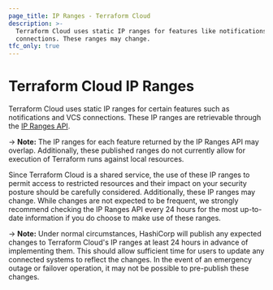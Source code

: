 ```yaml
---
page_title: IP Ranges - Terraform Cloud
description: >-
  Terraform Cloud uses static IP ranges for features like notifications and VCS
  connections. These ranges may change.
tfc_only: true
---
```


# Terraform Cloud IP Ranges

Terraform Cloud uses static IP ranges for certain features such as notifications and VCS connections. These IP ranges are retrievable through the [IP Ranges API](/cloud-docs/api-docs/ip-ranges).

-> **Note:** The IP ranges for each feature returned by the IP Ranges API may overlap. Additionally, these published ranges do not currently allow for execution of Terraform runs against local resources.

Since Terraform Cloud is a shared service, the use of these IP ranges to permit access to restricted resources and their impact on your security posture should be carefully considered. Additionally, these IP ranges may change. While changes are not expected to be frequent, we strongly recommend checking the IP Ranges API every 24 hours for the most up-to-date information if you do choose to make use of these ranges.

-> **Note:** Under normal circumstances, HashiCorp will publish any expected changes to Terraform Cloud's IP ranges at least 24 hours in advance of implementing them. This should allow sufficient time for users to update any connected systems to reflect the changes. In the event of an emergency outage or failover operation, it may not be possible to pre-publish these changes.

